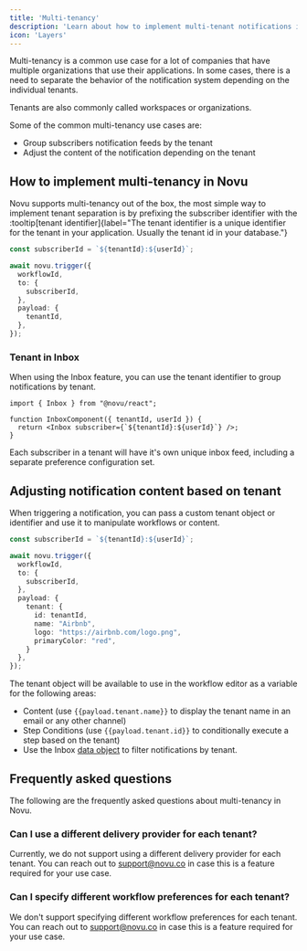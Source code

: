 ```yaml
---
title: 'Multi-tenancy'
description: 'Learn about how to implement multi-tenant notifications in Novu'
icon: 'Layers'
---
```



Multi-tenancy is a common use case for a lot of companies that have multiple organizations that use their applications. In some cases, there is a need to separate the behavior of the notification system depending on the individual tenants.

Tenants are also commonly called workspaces or organizations.

Some of the common multi-tenancy use cases are:

- Group subscribers notification feeds by the tenant
- Adjust the content of the notification depending on the tenant

## How to implement multi-tenancy in Novu

Novu supports multi-tenancy out of the box, the most simple way to implement tenant separation is by prefixing the subscriber identifier with the :tooltip[tenant identifier]{label="The tenant identifier is a unique identifier for the tenant in your application. Usually the tenant id in your database."}

```typescript
const subscriberId = `${tenantId}:${userId}`;

await novu.trigger({
  workflowId,
  to: {
    subscriberId,
  },
  payload: {
    tenantId,
  },
});
```

### Tenant in Inbox

When using the Inbox feature, you can use the tenant identifier to group notifications by tenant.

```tsx
import { Inbox } from "@novu/react";

function InboxComponent({ tenantId, userId }) {
  return <Inbox subscriber={`${tenantId}:${userId}`} />;
}
```

Each subscriber in a tenant will have it's own unique inbox feed, including a separate preference configuration set.

## Adjusting notification content based on tenant

When triggering a notification, you can pass a custom tenant object or identifier and use it to manipulate workflows or content.

```typescript
const subscriberId = `${tenantId}:${userId}`;

await novu.trigger({
  workflowId,
  to: {
    subscriberId,
  },
  payload: {
    tenant: {
      id: tenantId,
      name: "Airbnb",
      logo: "https://airbnb.com/logo.png",
      primaryColor: "red",
    }
  },
});
```

The tenant object will be available to use in the workflow editor as a variable for the following areas:

- Content (use `{{payload.tenant.name}}` to display the tenant name in an email or any other channel)
- Step Conditions (use `{{payload.tenant.id}}` to conditionally execute a step based on the tenant)
- Use the Inbox [data object](/platform/inbox/react/components/inbox#data-object) to filter notifications by tenant.

## Frequently asked questions

The following are the frequently asked questions about multi-tenancy in Novu.

### Can I use a different delivery provider for each tenant?
Currently, we do not support using a different delivery provider for each tenant. You can reach out to support@novu.co in case this is a feature required for your use case.

### Can I specify different workflow preferences for each tenant?
We don't support specifying different workflow preferences for each tenant. You can reach out to support@novu.co in case this is a feature required for your use case.
